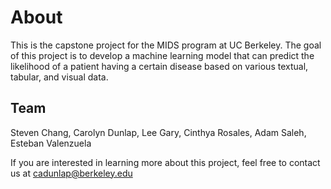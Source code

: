 # About

This is the capstone project for the MIDS program at UC Berkeley. The goal of this project is to develop a machine learning model
that can predict the likelihood of a patient having a certain disease based on various textual, tabular, and visual data.

## Team

Steven Chang, Carolyn Dunlap, Lee Gary, Cinthya Rosales, Adam Saleh, Esteban Valenzuela

If you are interested in learning more about this project, feel free to contact us at cadunlap@berkeley.edu
